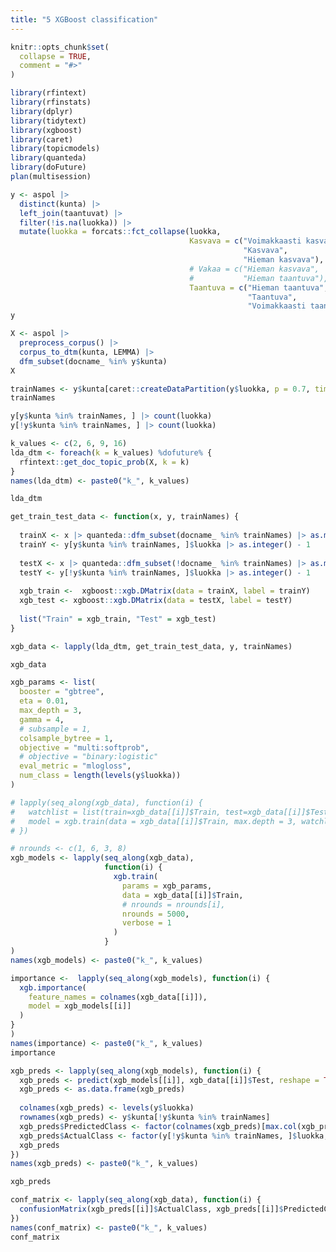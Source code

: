```yaml
---
title: "5 XGBoost classification"
---
```


```r
knitr::opts_chunk$set(
  collapse = TRUE,
  comment = "#>"
)
```

```r
library(rfintext)
library(rfinstats)
library(dplyr)
library(tidytext)
library(xgboost)
library(caret)
library(topicmodels)
library(quanteda)
library(doFuture)
plan(multisession)
```


```r
y <- aspol |>
  distinct(kunta) |>
  left_join(taantuvat) |>
  filter(!is.na(luokka)) |>
  mutate(luokka = forcats::fct_collapse(luokka,
                                        Kasvava = c("Voimakkaasti kasvava",
                                                    "Kasvava",
                                                    "Hieman kasvava"), 
                                        # Vakaa = c("Hieman kasvava",
                                        #           "Hieman taantuva"),
                                        Taantuva = c("Hieman taantuva",
                                                     "Taantuva",
                                                     "Voimakkaasti taantuva")))
y
```

```r
X <- aspol |> 
  preprocess_corpus() |> 
  corpus_to_dtm(kunta, LEMMA) |>
  dfm_subset(docname_ %in% y$kunta)
X
```

```r
trainNames <- y$kunta[caret::createDataPartition(y$luokka, p = 0.7, times = 1)[[1]]]
trainNames
```

```r
y[y$kunta %in% trainNames, ] |> count(luokka)
y[!y$kunta %in% trainNames, ] |> count(luokka)
```


```r
k_values <- c(2, 6, 9, 16)
lda_dtm <- foreach(k = k_values) %dofuture% {
  rfintext::get_doc_topic_prob(X, k = k)
}
names(lda_dtm) <- paste0("k_", k_values)
```

```r
lda_dtm
```



```r
get_train_test_data <- function(x, y, trainNames) {
  
  trainX <- x |> quanteda::dfm_subset(docname_ %in% trainNames) |> as.matrix()
  trainY <- y[y$kunta %in% trainNames, ]$luokka |> as.integer() - 1
  
  testX <- x |> quanteda::dfm_subset(!docname_ %in% trainNames) |> as.matrix()
  testY <- y[!y$kunta %in% trainNames, ]$luokka |> as.integer() - 1
  
  xgb_train <-  xgboost::xgb.DMatrix(data = trainX, label = trainY)
  xgb_test <- xgboost::xgb.DMatrix(data = testX, label = testY)
  
  list("Train" = xgb_train, "Test" = xgb_test)
}
```

```r
xgb_data <- lapply(lda_dtm, get_train_test_data, y, trainNames)
```

```r
xgb_data
```


```r
xgb_params <- list(
  booster = "gbtree",
  eta = 0.01,
  max_depth = 3,
  gamma = 4,
  # subsample = 1,
  colsample_bytree = 1,
  objective = "multi:softprob",
  # objective = "binary:logistic"
  eval_metric = "mlogloss",
  num_class = length(levels(y$luokka))
)
```

```r
# lapply(seq_along(xgb_data), function(i) {
#   watchlist = list(train=xgb_data[[i]]$Train, test=xgb_data[[i]]$Test)
#   model = xgb.train(data = xgb_data[[i]]$Train, max.depth = 3, watchlist=watchlist, nrounds = 70)
# })
```

```r
# nrounds <- c(1, 6, 3, 8)
xgb_models <- lapply(seq_along(xgb_data),
                     function(i) {
                       xgb.train(
                         params = xgb_params,
                         data = xgb_data[[i]]$Train,
                         # nrounds = nrounds[i],
                         nrounds = 5000,
                         verbose = 1
                       )
                     }
)
names(xgb_models) <- paste0("k_", k_values)
```

```r
importance <-  lapply(seq_along(xgb_models), function(i) {
  xgb.importance(
    feature_names = colnames(xgb_data[[i]]), 
    model = xgb_models[[i]]
  )
}
)
names(importance) <- paste0("k_", k_values)
importance
```


```r
xgb_preds <- lapply(seq_along(xgb_models), function(i) {
  xgb_preds <- predict(xgb_models[[i]], xgb_data[[i]]$Test, reshape = TRUE)
  xgb_preds <- as.data.frame(xgb_preds)
  
  colnames(xgb_preds) <- levels(y$luokka)
  rownames(xgb_preds) <- y$kunta[!y$kunta %in% trainNames]
  xgb_preds$PredictedClass <- factor(colnames(xgb_preds)[max.col(xgb_preds, ties.method='first')], levels = levels(y$luokka))
  xgb_preds$ActualClass <- factor(y[!y$kunta %in% trainNames, ]$luokka, levels = levels(y$luokka))
  xgb_preds
})
names(xgb_preds) <- paste0("k_", k_values)
```


```r
xgb_preds
```


```r
conf_matrix <- lapply(seq_along(xgb_data), function(i) {
  confusionMatrix(xgb_preds[[i]]$ActualClass, xgb_preds[[i]]$PredictedClass)
})
names(conf_matrix) <- paste0("k_", k_values)
conf_matrix
```

